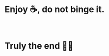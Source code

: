 
# Enjoy ☕️, do not <ClickableNotation color="orange" type="crossed-off">binge</ClickableNotation> it.

<br />

# Truly the end 👋🚀